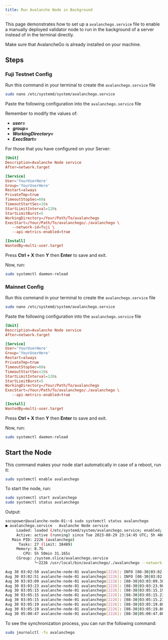 ```yaml
---
title: Run Avalanche Node in Background
---
```


This page demonstrates how to set up a `avalanchego.service` file to enable a manually deployed validator node to run in the background of a server instead of in the terminal directly.

Make sure that AvalancheGo is already installed on your machine.

Steps[​](#steps "Direct link to heading")
-----------------------------------------

### Fuji Testnet Config[​](#fuji-testnet-config "Direct link to heading")

Run this command in your terminal to create the `avalanchego.service` file

```bash
sudo nano /etc/systemd/system/avalanchego.service
```

Paste the following configuration into the `avalanchego.service` file

Remember to modify the values of:

- _**user=**_
- _**group=**_
- _**WorkingDirectory=**_
- _**ExecStart=**_

For those that you have configured on your Server:

```toml
[Unit]
Description=Avalanche Node service
After=network.target

[Service]
User='YourUserHere'
Group='YourUserHere'
Restart=always
PrivateTmp=true
TimeoutStopSec=60s
TimeoutStartSec=10s
StartLimitInterval=120s
StartLimitBurst=5
WorkingDirectory=/Your/Path/To/avalanchego
ExecStart=/Your/Path/To/avalanchego/./avalanchego \  
   --network-id=fuji \
   --api-metrics-enabled=true 

[Install]
WantedBy=multi-user.target
```

Press **Ctrl + X** then **Y** then **Enter** to save and exit.

Now, run:

```bash
sudo systemctl daemon-reload
```

### Mainnet Config[​](#mainnet-config "Direct link to heading")

Run this command in your terminal to create the `avalanchego.service` file

```bash
sudo nano /etc/systemd/system/avalanchego.service
```

Paste the following configuration into the `avalanchego.service` file

```toml
[Unit]
Description=Avalanche Node service
After=network.target

[Service]
User='YourUserHere'
Group='YourUserHere'
Restart=always
PrivateTmp=true
TimeoutStopSec=60s
TimeoutStartSec=10s
StartLimitInterval=120s
StartLimitBurst=5
WorkingDirectory=/Your/Path/To/avalanchego
ExecStart=/Your/Path/To/avalanchego/./avalanchego \
   --api-metrics-enabled=true

[Install]
WantedBy=multi-user.target
```

Press **Ctrl + X** then **Y** then **Enter** to save and exit.

Now, run:

```bash
sudo systemctl daemon-reload
```

Start the Node[​](#start-the-node "Direct link to heading")
-----------------------------------------------------------

This command makes your node start automatically in case of a reboot, run it:

```bash
sudo systemctl enable avalanchego
```

To start the node, run:

```bash
sudo systemctl start avalanchego
sudo systemctl status avalanchego
```

Output:

```bash
socopower@avalanche-node-01:~$ sudo systemctl status avalanchego
● avalanchego.service - Avalanche Node service
     Loaded: loaded (/etc/systemd/system/avalanchego.service; enabled; vendor p>
     Active: active (running) since Tue 2023-08-29 23:14:45 UTC; 5h 46min ago
   Main PID: 2226 (avalanchego)
      Tasks: 27 (limit: 38489)
     Memory: 8.7G
        CPU: 5h 50min 31.165s
     CGroup: /system.slice/avalanchego.service
             └─2226 /usr/local/bin/avalanchego/./avalanchego --network-id=fuji

Aug 30 03:02:50 avalanche-node-01 avalanchego[2226]: INFO [08-30|03:02:50.685] >
Aug 30 03:02:51 avalanche-node-01 avalanchego[2226]: INFO [08-30|03:02:51.185] >
Aug 30 03:03:09 avalanche-node-01 avalanchego[2226]: [08-30|03:03:09.380] INFO >
Aug 30 03:03:23 avalanche-node-01 avalanchego[2226]: [08-30|03:03:23.983] INFO >
Aug 30 03:05:15 avalanche-node-01 avalanchego[2226]: [08-30|03:05:15.192] INFO >
Aug 30 03:05:15 avalanche-node-01 avalanchego[2226]: [08-30|03:05:15.237] INFO >
Aug 30 03:05:15 avalanche-node-01 avalanchego[2226]: [08-30|03:05:15.238] INFO >
Aug 30 03:05:19 avalanche-node-01 avalanchego[2226]: [08-30|03:05:19.809] INFO >
Aug 30 03:05:19 avalanche-node-01 avalanchego[2226]: [08-30|03:05:19.809] INFO >
Aug 30 05:00:47 avalanche-node-01 avalanchego[2226]: [08-30|05:00:47.001] INFO
```

To see the synchronization process, you can run the following command:

```bash
sudo journalctl -fu avalanchego
```
